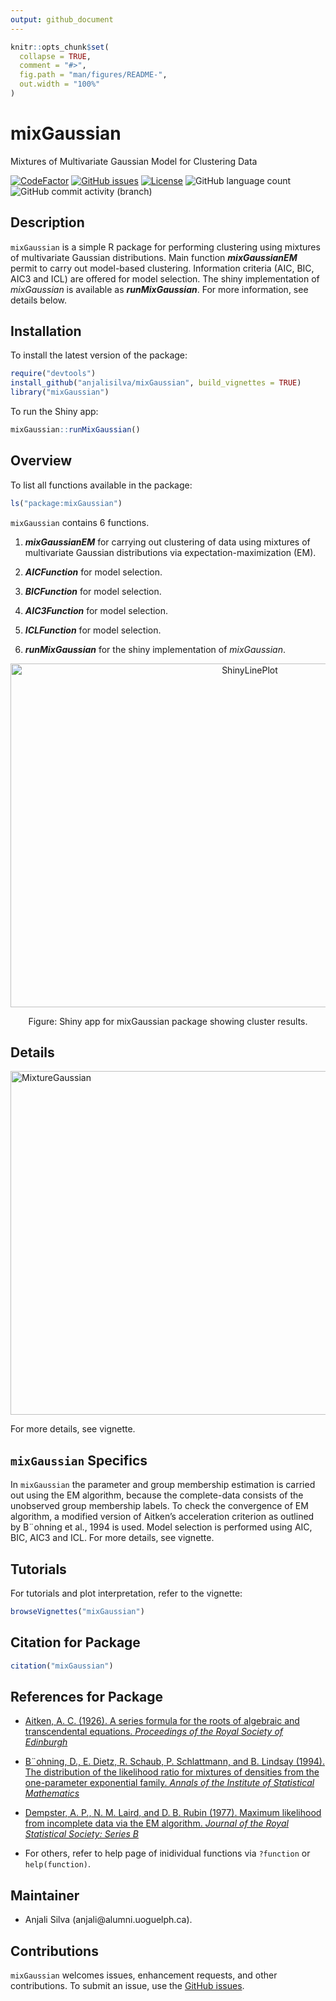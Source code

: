 ```yaml
---
output: github_document
---
```


<!-- README.md is generated from README.Rmd. Please edit that file -->

```r
knitr::opts_chunk$set(
  collapse = TRUE,
  comment = "#>",
  fig.path = "man/figures/README-",
  out.width = "100%"
)
```

# mixGaussian
Mixtures of Multivariate Gaussian Model for Clustering Data

<!-- badges: start -->
<!-- https://www.codefactor.io/repository/github/anjalisilva/testingpackage/issues -->
[![CodeFactor](https://www.codefactor.io/repository/github/anjalisilva/mixgaussian/badge)](https://www.codefactor.io/repository/github/anjalisilva/testingpackage) [![GitHub issues](https://img.shields.io/github/issues/anjalisilva/mixGaussian)](https://github.com/anjalisilva/mixGaussian/issues)  [![License](https://img.shields.io/badge/license-MIT-green)](./LICENSE) ![GitHub language count](https://img.shields.io/github/languages/count/anjalisilva/mixGaussian) ![GitHub commit activity (branch)](https://img.shields.io/github/commit-activity/y/anjalisilva/mixGaussian/master)
<!-- https://shields.io/category/license -->
<!-- badges: end -->

## Description
`mixGaussian` is a simple R package for performing clustering using mixtures of multivariate Gaussian distributions. Main function __*mixGaussianEM*__ permit to carry out model-based clustering. Information criteria (AIC, BIC, AIC3 and ICL) are offered for model selection. The shiny implementation of *mixGaussian* is available as __*runMixGaussian*__. For more information, see details below.  


## Installation

To install the latest version of the package:

``` r
require("devtools")
install_github("anjalisilva/mixGaussian", build_vignettes = TRUE)
library("mixGaussian")
```

To run the Shiny app:

``` r
mixGaussian::runMixGaussian()
```

## Overview

To list all functions available in the package: 

``` r
ls("package:mixGaussian")
```

`mixGaussian` contains 6 functions. 

1. __*mixGaussianEM*__ for carrying out clustering of data using mixtures of multivariate Gaussian distributions via expectation-maximization (EM).

2. __*AICFunction*__ for model selection. 

3. __*BICFunction*__ for model selection. 

4. __*AIC3Function*__ for model selection. 

5. __*ICLFunction*__ for model selection.  

6. __*runMixGaussian*__ for the shiny implementation of *mixGaussian*. 


<div style="text-align:center"><img src="inst/extdata/ShinyLinePlot.png" alt="ShinyLinePlot" width="750" height="550"/>

  
Figure: Shiny app for mixGaussian package showing cluster results.

<div style="text-align:left">
<div style="text-align:left">
 


## Details

<div style="text-align:left"><img src="inst/extdata/MixtureGaussian.png" alt="MixtureGaussian" width="750" height="550"/>

<div style="text-align:left">
<div style="text-align:left">

For more details, see vignette.


## `mixGaussian` Specifics

In `mixGaussian` the parameter and group membership estimation is carried out using the EM algorithm, because the complete-data consists of the unobserved group membership labels. To check the convergence of EM algorithm, a modified version of Aitken's acceleration criterion as outlined by B¨ohning et al., 1994 is used. Model selection is performed using AIC, BIC, AIC3 and ICL. For more details, see vignette.


## Tutorials  
  
For tutorials and plot interpretation, refer to the vignette:

``` r
browseVignettes("mixGaussian")
```


## Citation for Package
``` r
citation("mixGaussian")
```


## References for Package

* [Aitken, A. C. (1926). A series formula for the roots of algebraic and transcendental equations. *Proceedings of the Royal Society of Edinburgh*](https://www.cambridge.org/core/journals/proceedings-of-the-royal-society-of-edinburgh/article/iiia-series-formula-for-the-roots-of-algebraic-and-transcendental-equations/0CC96A97C8B634E2730F5208E506E6A9)

* [B¨ohning, D., E. Dietz, R. Schaub, P. Schlattmann, and B. Lindsay (1994). The distribution of the likelihood ratio for mixtures of densities from the one-parameter exponential family. *Annals of the Institute of Statistical Mathematics*](https://link.springer.com/article/10.1007/BF01720593)

* [Dempster, A. P., N. M. Laird, and D. B. Rubin (1977). Maximum likelihood from incomplete data via the EM algorithm. *Journal of the Royal Statistical Society: Series B*](https://www.ece.iastate.edu/~namrata/EE527_Spring08/Dempster77.pdf)

* For others, refer to help page of inidividual functions via `?function` or `help(function)`.


## Maintainer

* Anjali Silva (anjali@alumni.uoguelph.ca). 


## Contributions

`mixGaussian` welcomes issues, enhancement requests, and other contributions. To submit an issue, use the [GitHub issues](https://github.com/anjalisilva/mixGaussian/issues).
